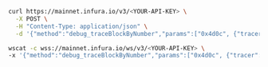 
<Tabs>
  <TabItem value="curl" label="curl" default>

```bash
curl https://mainnet.infura.io/v3/<YOUR-API-KEY> \
  -X POST \
  -H "Content-Type: application/json" \
  -d '{"method":"debug_traceBlockByNumber","params":["0x4d0c", {"tracer": "callTracer"}],"id":1,"jsonrpc":"2.0"}'
```
  </TabItem>
  <TabItem value="WSS" label="WSS" >

```bash
wscat -c wss://mainnet.infura.io/ws/v3/<YOUR-API-KEY> \
-x '{"method":"debug_traceBlockByNumber","params":["0x4d0c", {"tracer": "callTracer"}],"id":1,"jsonrpc":"2.0"}'
```

  </TabItem>
</Tabs>